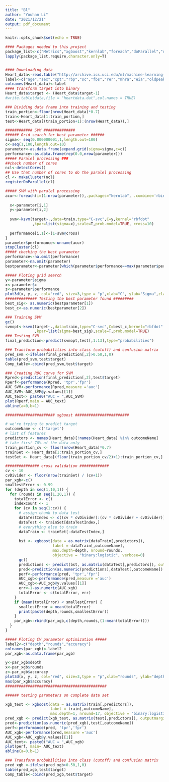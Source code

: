 ---
title: "Bl"
author: "Youhan Li"
date: "2021/12/21"
output: pdf_document
---

```{r setup, include=FALSE}
knitr::opts_chunk$set(echo = TRUE)
```

```{r}
#### Packages needed to this project
package_list<-c("Metrics","xgboost","kernlab","foreach","doParallel","doSNOW","rgl","ROCR")
lapply(package_list,require,character.only=T)


#### Downloading data
Heart_data<-read.table("http://archive.ics.uci.edu/ml/machine-learning-databases/statlog/heart/heart.dat", header=FALSE)
label<-c("age","sex","cpt","rbp","sc","fbs","rer","mhra","eia","oldpeak","speSTs","nmv","thal","target")
colnames(Heart_data)<-label
#### transform target into binary
Heart_data$target <- (Heart_data$target-1)
#write.table(data,file = "heartdata.dat",col.names = TRUE)

### Dividing data frame into training and testing
train_portion<-floor(nrow(Heart_data)*0.7)
train<-Heart_data[1:train_portion,]
test<-Heart_data[(train_portion+1):(nrow(Heart_data)),]
```

```{r}
############ SVM ##############
###### Grid search for best parameter ######
sigma<- seq(0.000000001,1,length.out=100)
c<-seq(1,100,length.out=10)
parameter<-as.data.frame(expand.grid(sigma=sigma,c=c))
performance<-as.data.frame(rep(0.0,nrow(parameter)))
##### Paralel processing ###
##check number of cores
ncl<-detectCores()
## Use that number of cores to do the paralel processing
cl <- makeCluster(ncl)
registerDoParallel(cl)
```


```{r}
##### SVM with paralel processing 
acur<-foreach(i=(1:nrow(parameter)),.packages="kernlab", .combine='rbind')%dopar% {
  
  x<-parameter[i,1]
  y<-parameter[i,2]
  
  svm<-ksvm(target~.,data=train,type="C-svc",C=y,kernel="rbfdot"
            ,kpar=list(sigma=x),scale=T,prob.model=TRUE, cross=10)
  
  performance[i,1]<-(1-svm@cross)
}
parameter$performance<-unname(acur)
stopCluster(cl)
##### checking the best parameter
performance<-na.omit(performance)
parameter<-na.omit(parameter)
bestparameter<-parameter[which(parameter$performance==max(parameter$performance))[1],]
```

```{r}
##### Ploting grid search
y<-parameter$sigma
x<-parameter$c
z<-parameter$performance
plot3d(x, y, z, col="red", size=3,type = "p",xlab="C", ylab="Sigma",zlab="Accuracy")
############## Testing the best parameter found #########
best_sig<- as.numeric(bestparameter[1])
best_c<-as.numeric(bestparameter[2]) 
```

```{r}
### Training SVM
gc()
svmopt<-ksvm(target~.,data=train,type="C-svc",C=best_c,kernel="rbfdot"
             ,kpar=list(sigma=best_sig),scale=T,prob.model=TRUE)
### Testing SVM
final_prediction<-predict(svmopt,test[,1:13],type="probabilities")

### Transform probabilities into class (cutoff) and confusion matrix
pred_svm <-ifelse(final_prediction[,2]>0.50,1,0)
table(pred_svm,test$target)
Comp_table<-cbind(pred_svm,test$target)
```

```{r}
### Creating ROC curve for SVM
Rpred<-prediction(final_prediction[,2],test$target)
Rperf<-performance(Rpred, 'tpr','fpr')
AUC_SVM<-performance(Rpred,measure ='auc')
AUC_SVM<-AUC_SVM@y.values[[1]]
AUC_text<- paste0("AUC = ",AUC_SVM)
plot(Rperf,main = AUC_text)
abline(a=0,b=1)
```

```{r}
###################### xgboost ########################

# we're trying to predict target
outcomeName <- c('target')
# list of features
predictors <- names(Heart_data)[!names(Heart_data) %in% outcomeName]
# take first 70% of the data only
train_portion_cv <- floor(nrow(Heart_data)*0.7)
trainSet <- Heart_data[1:train_portion_cv,]
testSet <- Heart_data[(floor(train_portion_cv/2)+1):train_portion_cv,]
```

```{r}
############### cross validation #############
cv <- 10
cvDivider <- floor(nrow(trainSet) / (cv+1))
par_xgb<-c()
smallestError <- 0.99
for (depth in seq(1,10,1)) { 
  for (rounds in seq(1,20,1)) {
    totalError <- c()
    indexCount <- 1
    for (cv in seq(1:cv)) {
      # assign chunk to data test
      dataTestIndex <- c((cv * cvDivider):(cv * cvDivider + cvDivider))
      dataTest <- trainSet[dataTestIndex,]
      # everything else to train
      dataTrain <- trainSet[-dataTestIndex,]
      
      bst <- xgboost(data = as.matrix(dataTrain[,predictors]),
                     label = dataTrain[,outcomeName],
                     max.depth=depth, nround=rounds,
                     objective = "binary:logistic", verbose=0)
      gc()
      predictions <- predict(bst, as.matrix(dataTest[,predictors]), outputmargin=TRUE)
      pred<-prediction(as.numeric(predictions),dataTest[,outcomeName])
      perf<-performance(pred, 'tpr','fpr')
      AUC_xgb<-performance(pred,measure ='auc')
      AUC_xgb<-AUC_xgb@y.values[[1]]
      err<-1-as.numeric(AUC_xgb)
      totalError <- c(totalError, err)
    }
    if (mean(totalError) < smallestError) {
      smallestError = mean(totalError)
      print(paste(depth,rounds,smallestError))
    }
    par_xgb<-rbind(par_xgb,c(depth,rounds,(1-mean(totalError))))
  }
} 

```

```{r}
##### Ploting CV parameter optimization #####
label2<-c("depth","rounds","accuracy")
colnames(par_xgb)<-label2
par_xgb<-as.data.frame(par_xgb)

y<-par_xgb$depth
x<-par_xgb$rounds
z<-par_xgb$accuracy
plot3d(x, y, z, col="red", size=3,type = "p",xlab="rounds", ylab="depth",zlab="Accuracy")
max(par_xgb$accuracy)
#############################################
```

```{r}
###### testing parameters on complete data set

xgb_test <- xgboost(data = as.matrix(train[,predictors]),
                    label = train[,outcomeName],
                    max.depth=1, nround=17, objective = "binary:logistic", verbose=0)
pred_xgb <- predict(xgb_test, as.matrix(test[,predictors]), outputmargin=TRUE)
pred<-prediction(as.numeric(pred_xgb),test[,outcomeName])
perf<-performance(pred, 'tpr','fpr')
AUC_xgb<-performance(pred,measure ='auc')
AUC_xgb<-AUC_xgb@y.values[[1]]
AUC_text<- paste0("AUC = ",AUC_xgb)
plot(perf, main= AUC_text)
abline(a=0,b=1)
```


```{r}
### Transform probabilities into class (cutoff) and confusion matrix
pred_xgb <-ifelse(pred_xgb>0.50,1,0)
table(pred_xgb,test$target)
Comp_table<-cbind(pred_xgb,test$target)
```

